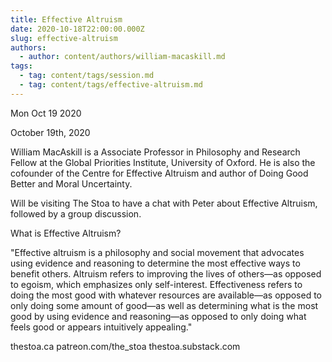 ```yaml
---
title: Effective Altruism
date: 2020-10-18T22:00:00.000Z
slug: effective-altruism
authors:
  - author: content/authors/william-macaskill.md
tags:
  - tag: content/tags/session.md
  - tag: content/tags/effective-altruism.md
---
```






Mon Oct 19 2020

October 19th, 2020

William MacAskill is a Associate Professor in Philosophy and Research Fellow at the Global Priorities Institute, University of Oxford. He is also the cofounder of the Centre for Effective Altruism and author of Doing Good Better and Moral Uncertainty.

Will be visiting The Stoa to have a chat with Peter about Effective Altruism, followed by a group discussion.

What is Effective Altruism?

"Effective altruism is a philosophy and social movement that advocates using evidence and reasoning to determine the most effective ways to benefit others. Altruism refers to improving the lives of others—as opposed to egoism, which emphasizes only self-interest. Effectiveness refers to doing the most good with whatever resources are available—as opposed to only doing some amount of good—as well as determining what is the most good by using evidence and reasoning—as opposed to only doing what feels good or appears intuitively appealing."

thestoa.ca
patreon.com/the_stoa
thestoa.substack.com


